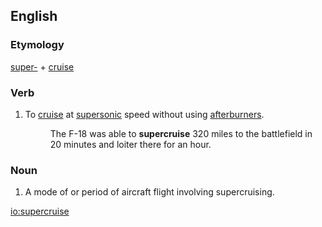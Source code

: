 ==English==

===Etymology===
[[super-]] + [[cruise]]

===Verb===
{{en-verb|supercruis}}
# {{context|aeronautics|lang=en}} To [[cruise]] at [[supersonic]] speed without using [[afterburners]].
#: The F-18 was able to '''supercruise''' 320 miles to the battlefield in 20 minutes and loiter there for an hour.

===Noun===
{{en-noun}}
# {{context|aeronautics|lang=en}} A mode of or period of aircraft flight involving supercruising.

[[io:supercruise]]